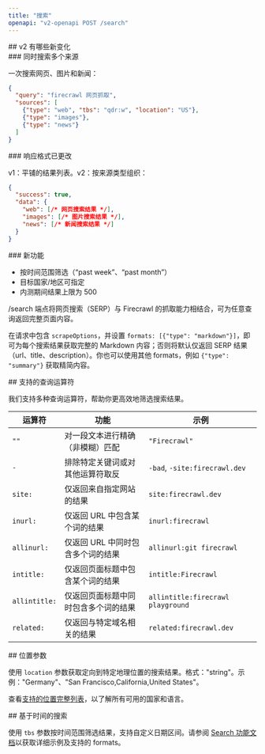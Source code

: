 ```yaml
---
title: "搜索"
openapi: "v2-openapi POST /search"
---
```


<div id="whats-new-in-v2">
  ## v2 有哪些新变化
</div>

<div id="search-multiple-sources">
  ### 同时搜索多个来源
</div>

一次搜索网页、图片和新闻：

```json
{
  "query": "firecrawl 网页抓取",
  "sources": [
    {"type": "web", "tbs": "qdr:w", "location": "US"},
    {"type": "images"},
    {"type": "news"}
  ]
}
```


<div id="response-format-changed">
  ### 响应格式已更改
</div>

v1：平铺的结果列表。v2：按来源类型组织：

```json
{
  "success": true,
  "data": {
    "web": [/* 网页搜索结果 */],
    "images": [/* 图片搜索结果 */],
    "news": [/* 新闻搜索结果 */]
  }
}
```


<div id="new-features">
  ### 新功能
</div>

- 按时间范围筛选（“past week”、“past month”）
- 目标国家/地区可指定
- 内测期间结果上限为 500

/search 端点将网页搜索（SERP）与 Firecrawl 的抓取能力相结合，可为任意查询返回完整页面内容。

在请求中包含 `scrapeOptions`，并设置 `formats: [{"type": "markdown"}]`，即可为每个搜索结果获取完整的 Markdown 内容；否则将默认仅返回 SERP 结果（url、title、description）。你也可以使用其他 formats，例如 `{"type": "summary"}` 获取精简内容。

<div id="supported-query-operators">
  ## 支持的查询运算符
</div>

我们支持多种查询运算符，帮助你更高效地筛选搜索结果。

| 运算符 | 功能 | 示例 |
---|-|-|
| `""` | 对一段文本进行精确（非模糊）匹配 | `"Firecrawl"`
| `-` | 排除特定关键词或对其他运算符取反 | `-bad`, `-site:firecrawl.dev`
| `site:` | 仅返回来自指定网站的结果 | `site:firecrawl.dev`
| `inurl:` | 仅返回 URL 中包含某个词的结果 | `inurl:firecrawl`
| `allinurl:` | 仅返回 URL 中同时包含多个词的结果 | `allinurl:git firecrawl`
| `intitle:` | 仅返回页面标题中包含某个词的结果 | `intitle:Firecrawl`
| `allintitle:` | 仅返回页面标题中同时包含多个词的结果 | `allintitle:firecrawl playground`
| `related:` | 仅返回与特定域名相关的结果 | `related:firecrawl.dev`

<div id="location-parameter">
  ## 位置参数
</div>

使用 `location` 参数获取定向到特定地理位置的搜索结果。格式："string"。示例："Germany"、"San Francisco,California,United States"。

查看[支持的位置完整列表](https://firecrawl.dev/search_locations.json)，以了解所有可用的国家和语言。

<div id="time-based-search">
  ## 基于时间的搜索
</div>

使用 `tbs` 参数按时间范围筛选结果，支持自定义日期区间。请参阅 [Search 功能文档](https://docs.firecrawl.dev/features/search#time-based-search)以获取详细示例及支持的 formats。